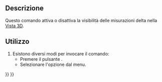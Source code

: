 <languages/>

{{Docnav/it
|
|
|[[Part_Workbench/it|Part]]
|IconL=
|IconR=
|IconC=Workbench_Part.svg
}}

{{VeryImportantMessage|Questo comando è obsoleto, non sarà disponibile nella {{VersionPlus/it|1.0}}.<br>Utilizzare al suo posto [[Image:Std_Measure.svg|24px]] [[Std_Measure/it|Misurare]].}}

{{GuiCommand/it
|Name=Part Measure Toggle Delta
|Name/it=Part Attiva/disattiva misure Delta
|MenuLocation=Misura → Attiva/disattiva misure Delta
|Workbenches=[[Part_Workbench/it|Part]]
|SeeAlso=[[Part_Measure_Toggle_All/it|Attiva/disattiva tutte le misure]], [[Part_Measure_Toggle_3D/it|Attiva/disattiva misure 3D]]
}}

<span id="Description"></span>
==Descrizione== 

Questo comando attiva o disattiva la visibilità delle misurazioni delta nella [[3D_view/it|Vista 3D]].

<span id="Usage"></span>
==Utilizzo== 

# Esistono diversi modi per invocare il comando:
#* Premere il pulsante {{Button|[[Image:Part_Measure_Toggle_Delta.svg|16px]] [[Part_Measure_Toggle_Delta/it|Attiva/disattiva Delta]]}}.
#* Selezionare l'opzione {{MenuCommand|Misura → [[Image:Part_Measure_Toggle_Delta.svg|16px]] Attiva/disattiva Delta}} dal menu.


{{Docnav/it
|
|
|[[Part_Workbench/it|Part]]
|IconL=
|IconR=
|IconC=Workbench_Part.svg
}}

{{Part Tools navi{{#translation:}}}}
{{Userdocnavi{{#translation:}}}}